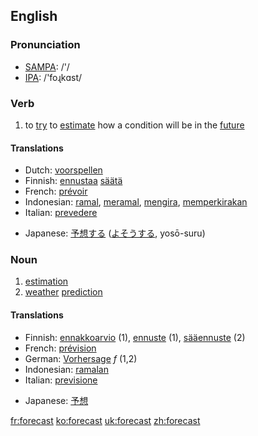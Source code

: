 ==English==
=== Pronunciation ===
*[[w:SAMPA|SAMPA]]: /'/
*[[w:IPA|IPA]]: /'foɻkɑst/

=== Verb ===
{{irregverb|'''to forecast'''|'''[[forecasts]]'''|'''[[forecast]]'''|'''[[forecast]]'''|'''[[forecasting]]'''}}

# to [[try]] to [[estimate]] how a condition will be in the [[future]]

==== Translations ====
{{top}}
*Dutch: [[voorspellen]]
*Finnish: [[ennustaa]] [[sää]]tä
*French: [[prévoir]]
*Indonesian: [[ramal]], [[ramal|meramal]], [[kira|mengira]], [[kira|memperkirakan]]
*Italian: [[prevedere]]
{{mid}}
*Japanese: [[予想]]する ([[よそう]]する, yosō-suru)
{{bottom}}

===Noun===
{{en-noun|forecast|forecasts}}

# [[estimation]]
# [[weather]] [[prediction]]

====Translations====
{{top}}
*Finnish: [[ennakkoarvio]] (1), [[ennuste]] (1), [[sääennuste]] (2)
*French: [[prévision]]
*German: [[Vorhersage]] ''f'' (1,2)
*Indonesian: [[ramal|ramalan]]
*Italian: [[previsione]]
{{mid}}
*Japanese: [[予想]]
{{bottom}}

[[fr:forecast]]
[[ko:forecast]]
[[uk:forecast]]
[[zh:forecast]]